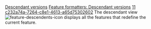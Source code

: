 [[Property:title|Descendant versions]]
[[Property:link_title|Feature formatters: Descendant versions]]
[[Property:weight|11]]
[[Property:uuid|c232a74a-7264-c8e1-4613-a65d75302602]]
The descendant view  [[Image:feature-descendents-icon]]  displays all the features that redefine the current feature. 

{{seealso| '''See Also''' <br/>
[[Ancestor versions|Ancestor versions]]  }}




